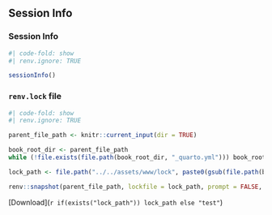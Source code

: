 ## Session Info

### Session Info

```r
#| code-fold: show
#| renv.ignore: TRUE

sessionInfo()
```

### `renv.lock` file

```r
#| code-fold: show
#| renv.ignore: TRUE

parent_file_path <- knitr::current_input(dir = TRUE)

book_root_dir <- parent_file_path
while (!file.exists(file.path(book_root_dir, "_quarto.yml"))) book_root_dir <- dirname(book_root_dir)

lock_path <- file.path("../../assets/www/lock", paste0(gsub(file.path(book_root_dir, ""), "", gsub("\\.rmarkdown$", "", knitr::current_input(dir = TRUE))), ".lock"))

renv::snapshot(parent_file_path, lockfile = lock_path, prompt = FALSE, force = TRUE)
```

[Download](`r if(exists("lock_path")) lock_path else "test"`)
